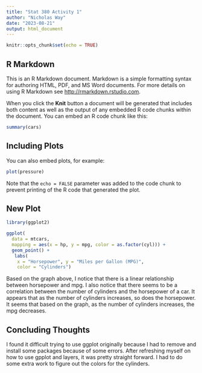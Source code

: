 ---
title: "Stat 380 Activity 1"
author: "Nicholas Way"
date: "2023-08-21"
output: html_document
---

```{r setup, include=FALSE}
knitr::opts_chunk$set(echo = TRUE)
```

## R Markdown

This is an R Markdown document. Markdown is a simple formatting syntax for authoring HTML, PDF, and MS Word documents. For more details on using R Markdown see <http://rmarkdown.rstudio.com>.

When you click the **Knit** button a document will be generated that includes both content as well as the output of any embedded R code chunks within the document. You can embed an R code chunk like this:

```{r cars}
summary(cars)
```

## Including Plots

You can also embed plots, for example:

```{r pressure, echo=FALSE}
plot(pressure)
```

Note that the `echo = FALSE` parameter was added to the code chunk to prevent printing of the R code that generated the plot.


## New Plot

```{r}
library(ggplot2)
```

```{r}
ggplot(
  data = mtcars, 
  mapping = aes(x = hp, y = mpg, color = as.factor(cyl))) +
  geom_point() +
   labs(
    x = "Horsepower", y = "Miles per Gallon (MPG)",
    color = "Cylinders")
```

Based on the graph above, I notice that there is a linear relationship between horsepower and mpg. I also notice that there seems to be a correlation between the number of cylinders and the horsepower of a car. It appears that as the number of cylinders increases, so does the horsepower. It seems that based on the graph, as the number of cylinders increases, the mpg decreases.

## Concluding Thoughts

I found it difficult trying to use ggplot originally because I had to remove and install some packages because of some errors. After refreshing myself on how to use gpplot and layers, it was pretty straight forward. I had to do some extra work to figure out the colors for the cylinders.

